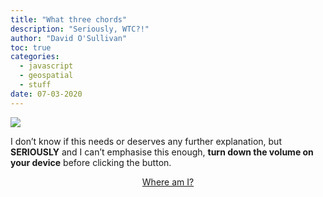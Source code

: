```yaml
---
title: "What three chords"
description: "Seriously, WTC?!"
author: "David O'Sullivan"
toc: true
categories:
  - javascript
  - geospatial
  - stuff
date: 07-03-2020
---
```


![](w3c.png)

I don't know if this needs or deserves any further explanation, but **SERIOUSLY** and I can't emphasise this enough, **turn down the volume on your device** before clicking the button.

::: {style="text-align:center;"}
[Where am I?](https://dosull.github.io/what3chords/what3chords-app/){.button-link target="_blank"}
:::
